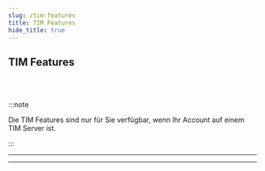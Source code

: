 ```yaml
---
slug: /tim-features
title: TIM Features
hide_title: true
---
```



<div class="hero hero--primary">
  <div class="container">
    <h2 class="hero__title">TIM Features</h2>
  </div>
  
</div>
<br></br>

:::note

Die TIM Features sind nur für Sie verfügbar, wenn Ihr Account auf einem TIM Server ist.

:::

---

<DocCardList />

---
